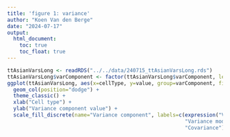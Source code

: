 ```yaml
---
title: 'figure 1: variance'
author: "Koen Van den Berge"
date: "2024-07-17"
output: 
  html_document:
    toc: true
    toc_float: true
---
```



```r
ttAsianVarsLong <- readRDS("../../data/240715_ttAsianVarsLong.rds")
ttAsianVarsLong$varComponent <- factor(ttAsianVarsLong$varComponent, levels=c("var.coef", "var.mode", "cov.mode"))
ggplot(ttAsianVarsLong, aes(x=cellType, y=value, group=varComponent, fill=varComponent)) +
  geom_col(position="dodge") +
  theme_classic() +
  xlab("Cell type") +
  ylab("Variance component value") +
  scale_fill_discrete(name="Variance component", labels=c(expression("Variance " ~ hat(beta) * " "),
                                                          "Variance mode",
                                                          "Covariance"))
  
```

